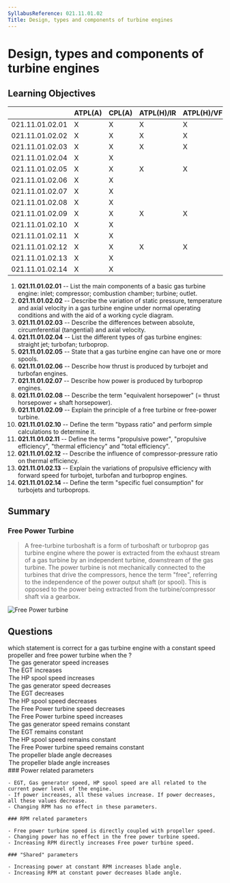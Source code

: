 ```yaml
---
SyllabusReference: 021.11.01.02
Title: Design, types and components of turbine engines
---
```


# Design, types and components of turbine engines

## Learning Objectives

|  | ATPL(A) | CPL(A) | ATPL(H)/IR | ATPL(H)/VFR | CPL(H) | IR | CBIR(A) |
| --- | --- | --- | --- | --- | --- | --- | --- |
| 021.11.01.02.01 | X | X | X | X | X |  |  |
| 021.11.01.02.02 | X | X | X | X | X |  |  |
| 021.11.01.02.03 | X | X | X | X | X |  |  |
| 021.11.01.02.04 | X | X |  |  |  |  |  |
| 021.11.01.02.05 | X | X | X | X | X |  |  |
| 021.11.01.02.06 | X | X |  |  |  |  |  |
| 021.11.01.02.07 | X | X |  |  |  |  |  |
| 021.11.01.02.08 | X | X |  |  |  |  |  |
| 021.11.01.02.09 | X | X | X | X | X |  |  |
| 021.11.01.02.10 | X | X |  |  |  |  |  |
| 021.11.01.02.11 | X | X |  |  |  |  |  |
| 021.11.01.02.12 | X | X | X | X | X |  |  |
| 021.11.01.02.13 | X | X |  |  |  |  |  |
| 021.11.01.02.14 | X | X |  |  |  |  |  |

1. **021.11.01.02.01** -- List the main components of a basic gas turbine engine: inlet; compressor; combustion chamber; turbine; outlet.
2. **021.11.01.02.02** -- Describe the variation of static pressure, temperature and axial velocity in a gas turbine engine under normal operating conditions and with the aid of a working cycle diagram.
3. **021.11.01.02.03** -- Describe the differences between absolute, circumferential (tangential) and axial velocity.
4. **021.11.01.02.04** -- List the different types of gas turbine engines: straight jet; turbofan; turboprop.
5. **021.11.01.02.05** -- State that a gas turbine engine can have one or more spools.
6. **021.11.01.02.06** -- Describe how thrust is produced by turbojet and turbofan engines.
7. **021.11.01.02.07** -- Describe how power is produced by turboprop engines.
8. **021.11.01.02.08** -- Describe the term "equivalent horsepower" (= thrust horsepower + shaft horsepower).
9. **021.11.01.02.09** -- Explain the principle of a free turbine or free-power turbine.
10. **021.11.01.02.10** -- Define the term "bypass ratio" and perform simple calculations to determine it.
11. **021.11.01.02.11** -- Define the terms "propulsive power", "propulsive efficiency", "thermal efficiency" and "total efficiency".
12. **021.11.01.02.12** -- Describe the influence of compressor-pressure ratio on thermal efficiency.
13. **021.11.01.02.13** -- Explain the variations of propulsive efficiency with forward speed for turbojet, turbofan and turboprop engines.
14. **021.11.01.02.14** -- Define the term "specific fuel consumption" for turbojets and turboprops.

## Summary

### Free Power Turbine

> A free-turbine turboshaft is a form of turboshaft or turboprop gas turbine engine where the power is extracted from the exhaust stream of a gas turbine by an independent turbine, downstream of the gas turbine. The power turbine is not mechanically connected to the turbines that drive the compressors, hence the term "free", referring to the independence of the power output shaft (or spool). This is opposed to the power being extracted from the turbine/compressor shaft via a gearbox.

![Free Power turbine](images/021.11.01.2-01.png)

<Source href="https://en.wikipedia.org/wiki/Free-turbine_turboshaft" />

## Questions

<Question variant="definition" lo="021.11.01.02.09" id="KL83pf6Qmx">
  <Text variant="oneTwo">
    which statement is correct for a gas turbine engine with a constant speed
    propeller and free power turbine when the <Subject />?
  </Text>
  <Option id="KL83pf6Qmx-1" subject="Power setting is increased">
    The gas generator speed increases
  </Option>
  <Option id="KL83pf6Qmx-2" subject="Power setting is increased">
    The EGT increases
  </Option>
  <Option id="KL83pf6Qmx-3" subject="Power setting is increased">
    The HP spool speed increases
  </Option>
  <Option id="KL83pf6Qmx-4" subject="Power setting is decreased">
    The gas generator speed decreases
  </Option>
  <Option id="KL83pf6Qmx-5" subject="Power setting is decreased">
    The EGT decreases
  </Option>
  <Option id="KL83pf6Qmx-6" subject="Power setting is decreased">
    The HP spool speed decreases
  </Option>
  <Option id="KL83pf6Qmx-7" subject="Propeller RPM setting is decreased">
    The Free Power turbine speed decreases
  </Option>
  <Option id="KL83pf6Qmx-8" subject="Propeller RPM setting is increased">
    The Free Power turbine speed increases
  </Option>
  <Option id="KL83pf6Qmx-9" subject={["Propeller RPM setting is decreased", "Propeller RPM setting is increased"]}>
    The gas generator speed remains constant
  </Option>
  <Option id="KL83pf6Qmx-10" subject={["Propeller RPM setting is decreased", "Propeller RPM setting is increased"]}>
    The EGT remains constant
  </Option>
  <Option id="KL83pf6Qmx-11" subject={["Propeller RPM setting is decreased", "Propeller RPM setting is increased"]}>
    The HP spool speed remains constant
  </Option>
  <Option id="KL83pf6Qmx-12" subject={["Power setting is increased", "Power setting is decreased"]}>
    The Free Power turbine speed remains constant
  </Option>
  <Option id="KL83pf6Qmx-13" subject={["Power setting is decreased", "Propeller RPM setting is increased"]}>
    The propeller blade angle decreases
  </Option>
  <Option id="KL83pf6Qmx-14" subject={["Power setting is increased", "Propeller RPM setting is decreased"]}>
    The propeller blade angle increases
  </Option>
  <Explanation>
    ### Power related parameters

    - EGT, Gas generator speed, HP spool speed are all related to the current power level of the engine.
    - If power increases, all these values increase. If power decreases, all these values decrease.
    - Changing RPM has no effect in these parameters.

    ### RPM related parameters

    - Free power turbine speed is directly coupled with propeller speed.
    - Changing power has no effect in the free power turbine speed.
    - Increasing RPM directly increases Free power turbine speed.

    ### "Shared" parameters

    - Increasing power at constant RPM increases blade angle.
    - Increasing RPM at constant power decreases blade angle.

   </Explanation>
</Question>
